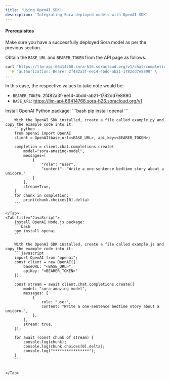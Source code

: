 ```yaml
---
title: 'Using OpenAI SDK'
description: 'Integrating Sora-deployed models with OpenAI SDK'
---
```


#### Prerequisites
Make sure you have a successfully deployed Sora model as per the previous section.

Obtain the `BASE_URL` and `BEARER_TOKEN` from the API page as follows.

```bash
curl 'https://llm-api-66414768.sora-h26.soracloud.org/v1/chat/completions' \
  -H 'authorization: Bearer 2f482a3f-ee14-4bdd-ab21-1782dd7e8890' \
...
```

In this case, the respective values to take note would be:
- `BEARER_TOKEN`: 2f482a3f-ee14-4bdd-ab21-1782dd7e8890
- `BASE_URL`: https://llm-api-66414768.sora-h26.soracloud.org/v1

<Tabs>
    <Tab title="Python">
        Install OpenAI Python package:
        ```bash
        pip install openai
        ```

        With the OpenAI SDK installed, create a file called example.py and copy the example code into it:
        ```python
        from openai import OpenAI
        client = OpenAI(base_url=<BASE_URL>, api_key=<BEARER_TOKEN>)

        completion = client.chat.completions.create(
            model="sora-amazing-model",
            messages=[
                {
                    "role": "user",
                    "content": "Write a one-sentence bedtime story about a unicorn."
                }
            ],
            stream=True,
        )
        for chunk in completion:
            print(chunk.choices[0].delta)
        ```
        
    </Tab>
    <Tab title="JavaScript">
        Install OpenAI Node.js package:
        ```bash
        npm install openai
        ```

        With the OpenAI SDK installed, create a file called example.js and copy the example code into it:
        ```javascript
        import OpenAI from "openai";
        const client = new OpenAI({
            baseURL: "<BASE_URL>",
            apiKey: "<BEARER_TOKEN>"
        });

        const stream = await client.chat.completions.create({
            model: "sora-amazing-model",
            messages: [
                {
                    role: "user",
                    content: "Write a one-sentence bedtime story about a unicorn.",
                },
            ],
            stream: true,
        });

        for await (const chunk of stream) {
            console.log(chunk);
            console.log(chunk.choices[0].delta);
            console.log("****************");
        }
        ```


    </Tab>
</Tabs>